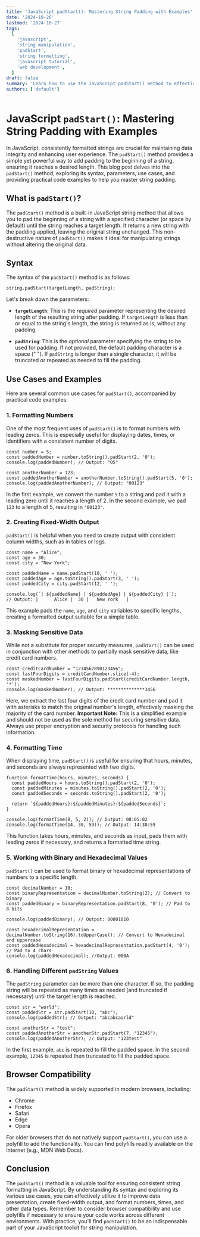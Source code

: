 ```yaml
---
title: 'JavaScript padStart(): Mastering String Padding with Examples'
date: '2024-10-26'
lastmod: '2024-10-27'
tags:
  [
    'javascript',
    'string manipulation',
    'padStart',
    'string formatting',
    'javascript tutorial',
    'web development',
  ]
draft: false
summary: 'Learn how to use the JavaScript padStart() method to effectively pad strings with leading characters, ensuring consistent formatting and improved readability. This comprehensive guide covers various use cases with practical code examples.'
authors: ['default']
---
```


# JavaScript `padStart()`: Mastering String Padding with Examples

In JavaScript, consistently formatted strings are crucial for maintaining data integrity and enhancing user experience. The `padStart()` method provides a simple yet powerful way to add padding to the beginning of a string, ensuring it reaches a desired length. This blog post delves into the `padStart()` method, exploring its syntax, parameters, use cases, and providing practical code examples to help you master string padding.

## What is `padStart()`?

The `padStart()` method is a built-in JavaScript string method that allows you to pad the beginning of a string with a specified character (or space by default) until the string reaches a target length. It returns a new string with the padding applied, leaving the original string unchanged. This non-destructive nature of `padStart()` makes it ideal for manipulating strings without altering the original data.

## Syntax

The syntax of the `padStart()` method is as follows:

```plaintext
string.padStart(targetLength, padString);
```

Let's break down the parameters:

- **`targetLength`**: This is the _required_ parameter representing the desired length of the resulting string after padding. If `targetLength` is less than or equal to the string's length, the string is returned as is, without any padding.

- **`padString`**: This is the _optional_ parameter specifying the string to be used for padding. If not provided, the default padding character is a space (" "). If `padString` is longer than a single character, it will be truncated or repeated as needed to fill the padding.

## Use Cases and Examples

Here are several common use cases for `padStart()`, accompanied by practical code examples:

### 1. Formatting Numbers

One of the most frequent uses of `padStart()` is to format numbers with leading zeros. This is especially useful for displaying dates, times, or identifiers with a consistent number of digits.

```plaintext
const number = 5;
const paddedNumber = number.toString().padStart(2, '0');
console.log(paddedNumber); // Output: "05"

const anotherNumber = 123;
const paddedAnotherNumber = anotherNumber.toString().padStart(5, '0');
console.log(paddedAnotherNumber); // Output: "00123"
```

In the first example, we convert the number `5` to a string and pad it with a leading zero until it reaches a length of 2. In the second example, we pad `123` to a length of 5, resulting in `"00123"`.

### 2. Creating Fixed-Width Output

`padStart()` is helpful when you need to create output with consistent column widths, such as in tables or logs.

```plaintext
const name = "Alice";
const age = 30;
const city = "New York";

const paddedName = name.padStart(10, ' ');
const paddedAge = age.toString().padStart(3, ' ');
const paddedCity = city.padStart(12, ' ');

console.log(`| ${paddedName} | ${paddedAge} | ${paddedCity} |`);
// Output: |      Alice |  30 |   New York   |
```

This example pads the `name`, `age`, and `city` variables to specific lengths, creating a formatted output suitable for a simple table.

### 3. Masking Sensitive Data

While not a substitute for proper security measures, `padStart()` can be used in conjunction with other methods to partially mask sensitive data, like credit card numbers.

```plaintext
const creditCardNumber = "1234567890123456";
const lastFourDigits = creditCardNumber.slice(-4);
const maskedNumber = lastFourDigits.padStart(creditCardNumber.length, '*');
console.log(maskedNumber); // Output: **************3456
```

Here, we extract the last four digits of the credit card number and pad it with asterisks to match the original number's length, effectively masking the majority of the card number. **Important Note:** This is a simplified example and should not be used as the sole method for securing sensitive data. Always use proper encryption and security protocols for handling such information.

### 4. Formatting Time

When displaying time, `padStart()` is useful for ensuring that hours, minutes, and seconds are always represented with two digits.

```plaintext
function formatTime(hours, minutes, seconds) {
  const paddedHours = hours.toString().padStart(2, '0');
  const paddedMinutes = minutes.toString().padStart(2, '0');
  const paddedSeconds = seconds.toString().padStart(2, '0');

  return `${paddedHours}:${paddedMinutes}:${paddedSeconds}`;
}

console.log(formatTime(8, 5, 2)); // Output: 08:05:02
console.log(formatTime(14, 30, 59)); // Output: 14:30:59
```

This function takes hours, minutes, and seconds as input, pads them with leading zeros if necessary, and returns a formatted time string.

### 5. Working with Binary and Hexadecimal Values

`padStart()` can be used to format binary or hexadecimal representations of numbers to a specific length.

```plaintext
const decimalNumber = 10;
const binaryRepresentation = decimalNumber.toString(2); // Convert to binary
const paddedBinary = binaryRepresentation.padStart(8, '0'); // Pad to 8 bits

console.log(paddedBinary); // Output: 00001010

const hexadecimalRepresentation = decimalNumber.toString(16).toUpperCase(); // Convert to Hexadecimal and uppercase
const paddedHexadecimal = hexadecimalRepresentation.padStart(4, '0'); // Pad to 4 chars
console.log(paddedHexadecimal); //Output: 000A
```

### 6. Handling Different `padString` Values

The `padString` parameter can be more than one character. If so, the padding string will be repeated as many times as needed (and truncated if necessary) until the target length is reached.

```plaintext
const str = "world";
const paddedStr = str.padStart(10, "abc");
console.log(paddedStr); // Output: "abcabcaorld"

const anotherStr = "test";
const paddedAnotherStr = anotherStr.padStart(7, "12345");
console.log(paddedAnotherStr); // Output: "123test"
```

In the first example, `abc` is repeated to fill the padded space. In the second example, `12345` is repeated then truncated to fill the padded space.

## Browser Compatibility

The `padStart()` method is widely supported in modern browsers, including:

- Chrome
- Firefox
- Safari
- Edge
- Opera

For older browsers that do not natively support `padStart()`, you can use a polyfill to add the functionality. You can find polyfills readily available on the internet (e.g., MDN Web Docs).

## Conclusion

The `padStart()` method is a valuable tool for ensuring consistent string formatting in JavaScript. By understanding its syntax and exploring its various use cases, you can effectively utilize it to improve data presentation, create fixed-width output, and format numbers, times, and other data types. Remember to consider browser compatibility and use polyfills if necessary to ensure your code works across different environments. With practice, you'll find `padStart()` to be an indispensable part of your JavaScript toolkit for string manipulation.
